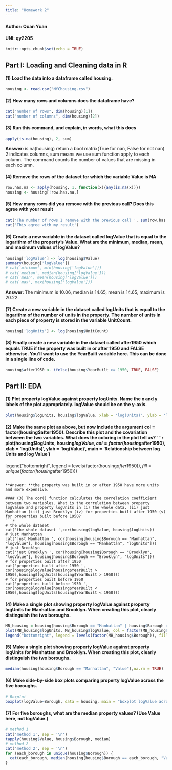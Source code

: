 ```yaml
---
title: "Homework 2"
---
```

#### Author: Quan Yuan
#### UNI: qy2205
```r
knitr::opts_chunk$set(echo = TRUE)
```
## Part I: Loading and Cleaning data in R

#### (1) Load the data into a dataframe called housing.
```r
housing <- read.csv("NYChousing.csv")
```
#### (2) How many rows and columns does the dataframe have?
```r
cat("number of rows", dim(housing)[1])
cat("number of columns", dim(housing)[2])
```
#### (3) Run this command, and explain, in words, what this does
```r
apply(is.na(housing), 2, sum)
```
**Answer: **is.na(housing) return a bool matrix(True for nan, False for not nan)  
2 indicates columns, sum means we use sum function apply to each column. The command counts the number of values that are missing in each column.

#### (4) Remove the rows of the dataset for which the variable Value is NA
```r
row.has.na <- apply(housing, 1, function(x){any(is.na(x))})
housing <- housing[!row.has.na,]
```
#### (5) How many rows did you remove with the previous call? Does this agree with your result
```r
cat('The number of rows I remove with the previous call ', sum(row.has.na))
cat('This agree with my result')
```
#### (6) Create a new variable in the dataset called logValue that is equal to the logarithm of the property's Value. What are the minimum, median, mean, and maximum values of logValue?
```r
housing['logValue'] <- log(housing$Value)
summary(housing['logValue'])
# cat('minimum', min(housing['logValue']))
# cat('median', median(housing['logValue']))
# cat('mean', mean(housing['logValue']))
# cat('max', max(housing['logValue']))
```

**Answer: **The minimum is 10.06, median is 14.65, mean is 14.65, maximum is 20.22.

#### (7) Create a new variable in the dataset called logUnits that is equal to the logarithm of the number of units in the property. The number of units in each piece of property is stored in the variable UnitCount.
```r
housing['logUnits'] <- log(housing$UnitCount)
```

#### (8) Finally create a new variable in the dataset called after1950 which equals TRUE if the property was built in or after 1950 and FALSE otherwise. You'll want to use the YearBuilt variable here. This can be done in a single line of code.
```r
housing$after1950 <- ifelse(housing$YearBuilt >= 1950, TRUE, FALSE)
```

## Part II: EDA
#### (1) Plot property logValue against property logUnits. Name the x and y labels of the plot appropriately. logValue should be on the y-axis.
```r
plot(housing$logUnits, housing$logValue, xlab = 'log(Units)', ylab = 'log(Value)', main = 'Relationship between log Units and log Value')
```

#### (2) Make the same plot as above, but now include the argument col = factor(housing$after1950). Describe this plot and the covariation between the two variables. What does the coloring in the plot tell us?
```r
plot(housing$logUnits, housing$logValue, col = factor(housing$after1950), xlab = 'log(Units)', ylab = 'log(Value)', main = 'Relationship between log Units and log Value')
legend("bottomright", legend = levels(factor(housing$after1950)), fill = unique(factor(housing$after1950)))
```

**Answer: **the property was built in or after 1950 have more units and more expensive.  

#### (3) The cor() function calculates the correlation coefficient between two variables. What is the correlation between property logValue and property logUnits in (i) the whole data, (ii) just Manhattan (iii) just Brooklyn (iv) for properties built after 1950 (v) for properties built before 1950?
```r
# the whole dataset
cat('the whole dataset ',cor(housing$logValue, housing$logUnits))
# just Manhattan
cat('just Manhattan ', cor(housing[housing$Borough == "Manhattan", "logValue"], housing[housing$Borough == "Manhattan", "logUnits"]))
# just Brooklyn
cat('just Brooklyn ', cor(housing[housing$Borough == "Brooklyn", "logValue"], housing[housing$Borough == "Brooklyn", "logUnits"]))
# for properties built after 1950
cat('properties built after 1950 ', cor(housing$logValue[housing$YearBuilt > 1950],housing$logUnits[housing$YearBuilt > 1950]))
# for properties built before 1950
cat('properties built before 1950 ', cor(housing$logValue[housing$YearBuilt < 1950],housing$logUnits[housing$YearBuilt < 1950]))
```

#### (4) Make a single plot showing property logValue against property logUnits for Manhattan and Brooklyn. When creating this plot, clearly distinguish the two boroughs.

```r
MB_housing = housing[housing$Borough == "Manhattan" | housing$Borough == "Brooklyn", ]
plot(MB_housing$logUnits, MB_housing$logValue, col = factor(MB_housing$Borough), xlab = 'log(Units)', ylab = 'log(Value)', main = 'Relationship between log Units and log Value')
legend("bottomright", legend = levels(factor(MB_housing$Borough)), fill = unique(factor(MB_housing$Borough)))
```

#### (5) Make a single plot showing property logValue against property logUnits for Manhattan and Brooklyn. When creating this plot, clearly distinguish the two boroughs.

```r
median(housing[housing$Borough == "Manhattan", "Value"],na.rm = TRUE)
```

#### (6) Make side-by-side box plots comparing property logValue across the five boroughs.
```r
# Boxplot
boxplot(logValue~Borough, data = housing, main = "boxplot logValue across the five boroughs", xlab = "Borough", ylab = "logValue")
```

#### (7) For five boroughs, what are the median property values? (Use Value here, not logValue.)
```r
# method 1
cat('method 1', sep = '\n')
tapply(housing$Value, housing$Borough, median)
# method 2
cat('method 2', sep = '\n')
for (each_borough in unique(housing$Borough)) {
  cat(each_borough, median(housing[housing$Borough == each_borough, "Value"],na.rm = TRUE), sep="\n")
}
```





